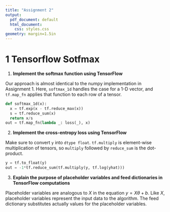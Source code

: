 ```yaml
---
title: "Assignment 2"
output:
  pdf_document: default
  html_document:
    css: styles.css
geometry: margin=1.5in
---
```


# 1 Tensorflow Sotfmax

1. **Implement the softmax function using TensorFlow**  

Our approach is almost identical to the numpy implementation in Assignment 1. Here, ``softmax_1d`` handles the case for a 1-D vector, and ``tf.map_fn`` applies that function to each row of a tensor. 

```python
def softmax_1d(x):
  x = tf.exp(x - tf.reduce_max(x))
  s = tf.reduce_sum(x)
  return x/s
out = tf.map_fn(lambda _: loss(_), x)
```

2. **Implement the cross-entropy loss using TensorFlow**

Make sure to convert ``y`` into ``dtype float``. ``tf.multiply`` is element-wise multiplication of tensors, so ``multiply`` followed by ``reduce_sum`` is the dot-product. 

```python
y = tf.to_float(y)
out = -1*tf.reduce_sum(tf.multiply(y, tf.log(yhat)))
```

3. **Explain the purpose of placeholder variables and feed dictionaries in TensorFlow computations**

Placeholder variables are analogous to $X$ in the equation $y = X\theta + b$. Like $X$, placeholder variables represent the input data to the algorithm. The feed dictionary substitutes actually values for the placeholder variables. 

